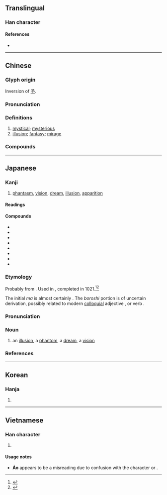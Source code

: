 {{also|幼|𠄔}}
{{character info/new}}
==Translingual==

===Han character===
{{Han char|rn=52|rad=幺|as=01|sn=4|four=27720|canj=VIS,XVIS|ids=⿰幺𠃌}}

====References====
* {{Han ref|kx=0341.130|dkj=09190|dj=0650.070|hdz=21093.030|uh=5E7B|ud=24187|bh=A4DB|bd=42203}}

----

==Chinese==
{{zh-forms|alt=𠄔}}

===Glyph origin===
Inversion of [[予]].

===Pronunciation===
{{zh-pron
|m=huàn
|m-s=
|c=waan6
|c-t=
|g=
|h=pfs=
|j=
|md=huâng
|mn=qz,xm:hoān/tw,zz:hoàn
|mn-t=huang3/huêng3
|mn-t_note=huang3 - Shantou; huêng3 - Chaozhou
|w=2ue
|x=
|mc=y
|oc=y
|cat=a,n
}}

===Definitions===
{{zh-hanzi}}

# [[mystical]]; [[mysterious]]
# [[illusion]]; [[fantasy]]; [[mirage]]

===Compounds===
{{zh-der|幻燈|幻燈機|幻化|幻景|幻境|幻覺|幻夢|幻滅|幻術|幻想|幻象|幻影|幻法|夢幻劇|幻想派|幻人|幻泡|夢幻泡影|幻視|幻相|幻燈片|幻民|幻想曲|幻想力|幻夢成空|幻塵|幻光|幻世|奇幻|如夢似幻|奇幻迷離|太虛幻境|幻日|如幻似真|夢幻|科幻|空幻|科幻電影|泡幻|科幻小說|變幻|虛幻|變幻無常|變幻莫測|風雲變幻|魔幻|迷幻藥|變幻不測|譸張為幻}}

----

==Japanese==

===Kanji===
{{ja-kanji|grade=c|rs=幺01}}

# [[phantasm]], [[vision]], [[dream]], [[illusion]], [[apparition]]

====Readings====
{{ja-readings
|goon=げん<げん<ぐゑん
|kanon=かん<くわん
|kun=まぼろし-
}}

====Compounds====
{{der-top|Compounds}}
* {{ja-r|魔幻|まげん}}
* {{ja-r|幻影|げんえい}}
* {{ja-r|幻灯|げんとう}}
* {{ja-r|幻覚|げんかく}}
* {{ja-r|幻術|げんじゅつ}}
* {{ja-r|幻滅|げんめつ}}
* {{ja-r|幻想|げんそう}}
* {{ja-r|夢幻|むげん}}
{{der-bottom}}

===Etymology===
{{ja-kanjitab|yomi=k|まぼろし}}

Probably from {{inh|ja|ojp|sort=まぼろし|-}}.  Used in ''{{w|The Tale of Genji}}'', completed in 1021.<ref name="KDJ">{{R:Kokugo Dai Jiten}}</ref><ref name="DJR">{{R:Daijirin}}</ref>

The initial ''ma'' is almost certainly {{m|ja|目|tr=ma, {{upright|modern}} me||eye}}.  The ''boroshi'' portion is of uncertain derivation, possibly related to modern [[colloquial]] adjective {{ja-r|ぼろい||rough, ragged, worn-out}}, or verb {{ja-r|ばらす||to mess something up}}.

===Pronunciation===
{{ja-pron|yomi=k|まぼろし|acc=0|acc_ref=DJR}}

===Noun===
{{ja-noun|まぼろし}}

# an [[illusion]], a [[phantom]], a [[dream]], a [[vision]]

===References===
<references/>

----

==Korean==

===Hanja===
{{ko-hanja|hangeul=[[환]]|rv=hwan|mr=hwan}}

# {{defn|lang=ko|sort=幺01}}

----

==Vietnamese==

===Han character===
{{vi-hantu|[[huyễn]], [[hoẻn]], [[ảo]]|rs=幺01}}

# {{defn|lang=vi|sort=幺01}}

====Usage notes====
* '''Ảo''' appears to be a misreading due to confusion with the character {{m|zh|抝}} or {{m|zh|拗|tr=ảo}}.
